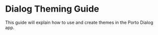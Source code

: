 # Dialog Theming Guide

This guide will explain how to use and create themes in the Porto Dialog app.
